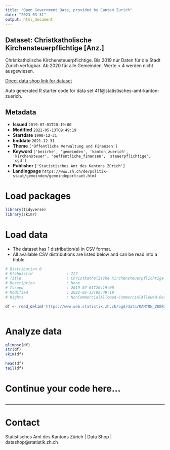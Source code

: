 ```yaml
---
title: "Open Government Data, provided by Canton Zurich"
date: "2023-03-31"
output: html_document
---
```


## Dataset: Christkatholische Kirchensteuerpflichtige [Anz.]

Christkatholische Kirchensteuerpflichtige.
Bis 2019 nur Daten für die Stadt Zürich verfügbar. Ab 2020 für alle Gemeinden. Werte < 4 werden nicht ausgewiesen.

[Direct data shop link for dataset](https://www.zh.ch/de/politik-staat/opendata.zhweb-noredirect.zhweb-cache.html#/datasets/411@statistisches-amt-kanton-zuerich)

Auto generated R starter code for data set 411@statistisches-amt-kanton-zuerich.

## Metadata

- **Issued** `2019-07-01T20:19:00`
- **Modified** `2022-05-13T09:49:19`
- **Startdate** `1990-12-31`
- **Enddate** `2021-12-31`
- **Theme** `['Öffentliche Verwaltung und Finanzen']`
- **Keyword** `['bezirke', 'gemeinden', 'kanton_zuerich', 'kirchensteuer', 'oeffentliche_finanzen', 'steuerpflichtige', 'ogd']`
- **Publisher** `['Statistisches Amt des Kantons Zürich']`
- **Landingpage** `https://www.zh.ch/de/politik-staat/gemeinden/gemeindeportraet.html`


# Load packages

```r

library(tidyverse)
library(skimr)

```

# Load data

-   The dataset has 1 distribution(s) in CSV format.
-   All available CSV distributions are listed below and can be read into a tibble.

```r

# Distribution 0
# Ktzhdistid               : 727
# Title                    : Christkatholische Kirchensteuerpflichtige [Anz.]
# Description              : None
# Issued                   : 2019-07-01T20:19:00
# Modified                 : 2022-05-13T09:49:19
# Rights                   : NonCommercialAllowed-CommercialAllowed-ReferenceRequired

df <- read_delim('https://www.web.statistik.zh.ch/ogd/data/KANTON_ZUERICH_837.csv')



```

# Analyze data

```r

glimpse(df)
str(df)
skim(df)

head(df)
tail(df)

```

# Continue your code here...

```r

```

------------------------------------------------------------------------

# Contact

Statistisches Amt des Kantons Zürich | Data Shop | datashop@statistik.zh.ch
